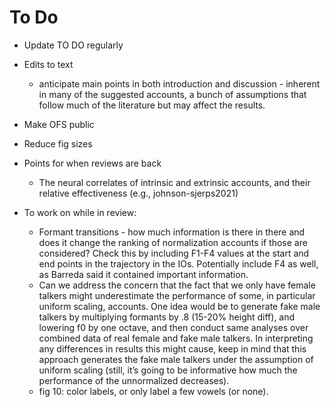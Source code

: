 # To Do

  * Update TO DO regularly
  * Edits to text
    * anticipate main points in both introduction and discussion - inherent in many of the suggested accounts, a bunch of assumptions that follow much of the literature but may affect the results.
  * Make OFS public
  * Reduce fig sizes
  
  * Points for when reviews are back
    * The neural correlates of intrinsic and extrinsic accounts, and their relative effectiveness (e.g., johnson-sjerps2021)

  * To work on while in review:
    * Formant transitions - how much information is there in there and does it change the ranking of normalization accounts if those are considered? Check this by including F1-F4 values at the start and end points in the trajectory in the IOs. Potentially include F4 as well, as Barreda said it contained important information.
    * Can we address the concern that the fact that we only have female talkers might underestimate the performance of some, in particular uniform scaling, accounts. One idea would be to generate fake male talkers by multiplying formants by .8 (15-20% height diff), and lowering f0 by one octave, and then conduct same analyses over combined data of real female and fake male talkers. In interpreting any differences in results this might cause, keep in mind that this approach generates the fake male talkers under the assumption of uniform scaling (still, it's going to be informative how much the performance of the unnormalized decreases).
    * fig 10: color labels, or only label a few vowels (or none).
